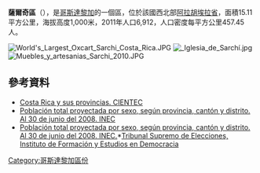 '''薩爾奇區'''（{{lang-es|Sarchí}}），是[[哥斯達黎加|哥斯達黎加]]的一個區，位於該國西北部[[阿拉胡埃拉省|阿拉胡埃拉省]]，面積15.11平方公里，海拔高度1,000米，2011年人口6,912，人口密度每平方公里457.45人。

[[Image:World's_Largest_Oxcart_Sarchi_Costa_Rica.JPG|thumb]]
[[Image:_Iglesia_de_Sarchí.jpg|thumb]]
[[Image:Muebles_y_artesanias_Sarchi_2010.JPG|thumb]]

==參考資料==
*[http://www.cientec.or.cr/provincias/provincias.html#alajuela Costa Rica y sus provincias. CIENTEC]
*[https://web.archive.org/web/20130813233159/http://www.inec.go.cr/A/MT/Poblaci%C3%B3n%20y%20Demograf%C3%ADa/Defunciones/Generales/Publicaciones/C0/2008/Publicaciones%20de%20Estad%C3%ADsticas%20Vitales.pdf Población total proyectada por sexo, según provincia, cantón y distrito. Al 30 de junio del 2008. INEC]
*[https://web.archive.org/web/20130813233159/http://www.inec.go.cr/A/MT/Poblaci%C3%B3n%20y%20Demograf%C3%ADa/Defunciones/Generales/Publicaciones/C0/2008/Publicaciones%20de%20Estad%C3%ADsticas%20Vitales.pdf Población total proyectada por sexo, según provincia, cantón y distrito. Al 30 de junio del 2008. INEC.]*[http://www.tse.go.cr/tseficha/datos/valverdevega.pdf Tribunal Supremo de Elecciones, Instituto de Formación y Estudios en Democracia]{{dead link|date=2018年1月 |bot=InternetArchiveBot |fix-attempted=yes }}

{{CostaRica-geo-stub}}
[[Category:哥斯達黎加區份|Category:哥斯達黎加區份]]